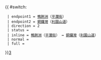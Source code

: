 {{ #switch: {{{format|}}}
  | endpoint1 = [[鴨脷洲]]（[[平瀾街]]）
  | endpoint2 = [[銅鑼灣]]（[[利園山道]]）
  | direction = 2
  | status = {{HK Bus Status|P}}
  | inline = [[鴨脷洲]]（[[平瀾街]]） ↔ [[銅鑼灣]]（[[利園山道]]）
  | normal =
  | full =
}}<noinclude>[[category:港島居民巴士路線模板|3‎]]</noinclude>